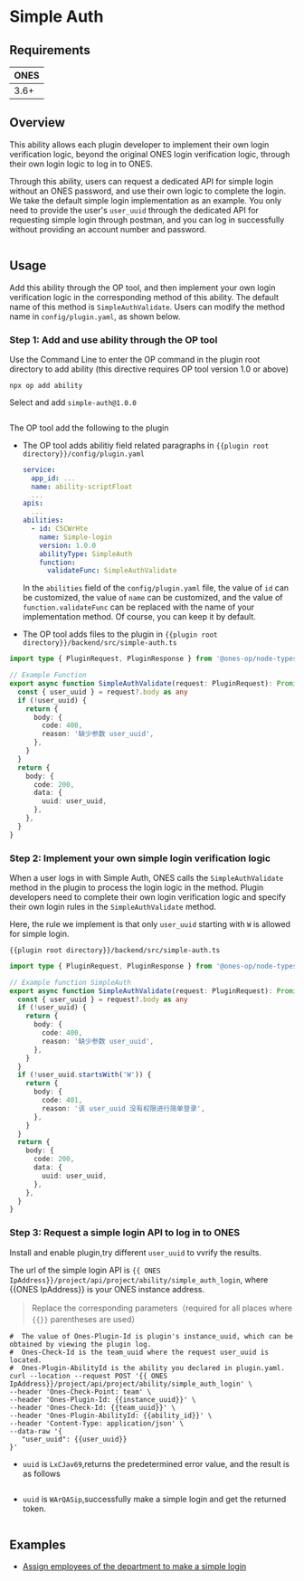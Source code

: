 
# Simple Auth

## Requirements

| **ONES** |
| :------- |
| 3.6+     |

## Overview

This ability allows each plugin developer to implement their own login verification logic, beyond the original ONES login verification logic, through their own login logic to log in to ONES.

Through this ability, users can request a dedicated API for simple login without an ONES password, and use their own logic to complete the login. We take the default simple login implementation as an example. You only need to provide the user's `user_uuid` through the dedicated API for requesting simple login through postman, and you can log in successfully without providing an account number and password.

<Image img={simpleAuth1} />

## Usage

Add this ability through the OP tool, and then implement your own login verification logic in the corresponding method of this ability. The default name of this method is `SimpleAuthValidate`. Users can modify the method name in `config/plugin.yaml`, as shown below.

### Step 1: Add and use ability through the OP tool

Use the Command Line to enter the OP command in the plugin root directory to add ability (this directive requires OP tool version 1.0 or above)

```shell
npx op add ability
```

Select and add `simple-auth@1.0.0`

<Image img={simpleAuth2} />

The OP tool add the following to the plugin

- The OP tool adds abilitiy field related paragraphs in `{{plugin root directory}}/config/plugin.yaml`

  ```yaml
  service:
    app_id: ...
    name: ability-scriptFloat
    ...
  apis:
    ...
  abilities:
    - id: C5CWrHte
      name: Simple-login
      version: 1.0.0
      abilityType: SimpleAuth
      function:
        validateFunc: SimpleAuthValidate
  ```

  In the `abilities` field of the `config/plugin.yaml` file, the value of `id` can be customized, the value of `name` can be customized, and the value of `function.validateFunc` can be replaced with the name of your implementation method. Of course, you can keep it by default.

- The OP tool adds files to the plugin in `{{plugin root directory}}/backend/src/simple-auth.ts`

```typescript
import type { PluginRequest, PluginResponse } from '@ones-op/node-types'

// Example Function
export async function SimpleAuthValidate(request: PluginRequest): Promise<PluginResponse> {
  const { user_uuid } = request?.body as any
  if (!user_uuid) {
    return {
      body: {
        code: 400,
        reason: '缺少参数 user_uuid',
      },
    }
  }
  return {
    body: {
      code: 200,
      data: {
        uuid: user_uuid,
      },
    },
  }
}
```

### Step 2: Implement your own simple login verification logic

When a user logs in with Simple Auth, ONES calls the `SimpleAuthValidate` method in the plugin to process the login logic in the method. Plugin developers need to complete their own login verification logic and specify their own login rules in the `SimpleAuthValidate` method.

Here, the rule we implement is that only `user_uuid` starting with `W` is allowed for simple login.

`{{plugin root directory}}/backend/src/simple-auth.ts`

```typescript
import type { PluginRequest, PluginResponse } from '@ones-op/node-types'

// Example function SimpleAuth
export async function SimpleAuthValidate(request: PluginRequest): Promise<PluginResponse> {
  const { user_uuid } = request?.body as any
  if (!user_uuid) {
    return {
      body: {
        code: 400,
        reason: '缺少参数 user_uuid',
      },
    }
  }
  if (!user_uuid.startsWith('W')) {
    return {
      body: {
        code: 401,
        reason: '该 user_uuid 没有权限进行简单登录',
      },
    }
  }
  return {
    body: {
      code: 200,
      data: {
        uuid: user_uuid,
      },
    },
  }
}
```

### Step 3: Request a simple login API to log in to ONES

Install and enable plugin,try different `user_uuid` to vvrify the results.

The url of the simple login API is `{{ ONES IpAddress}}/project/api/project/ability/simple_auth_login`, where {{ONES IpAddress}} is your ONES instance address.

> Replace the corresponding parameters（required for all places where `{{}}` parentheses are used）

```
#  The value of Ones-Plugin-Id is plugin's instance_uuid, which can be obtained by viewing the plugin log.
#  Ones-Check-Id is the team_uuid where the request user_uuid is located.
#  Ones-Plugin-AbilityId is the ability you declared in plugin.yaml.
curl --location --request POST '{{ ONES IpAddress}}/project/api/project/ability/simple_auth_login' \
--header 'Ones-Check-Point: team' \
--header 'Ones-Plugin-Id: {{instance_uuid}}' \
--header 'Ones-Check-Id: {{team_uuid}}' \
--header 'Ones-Plugin-AbilityId: {{ability_id}}' \
--header 'Content-Type: application/json' \
--data-raw '{
   "user_uuid": {{user_uuid}}
}'
```

- `uuid` is `LxCJav69`,returns the predetermined error value, and the result is as follows

<Image img={simpleAuth3} />

- `uuid` is `WArQASip`,successfully make a simple login and get the returned token.

<Image img={simpleAuth1} />

## Examples

- [Assign employees of the department to make a simple login](sample-simple-auth1.mdx)
